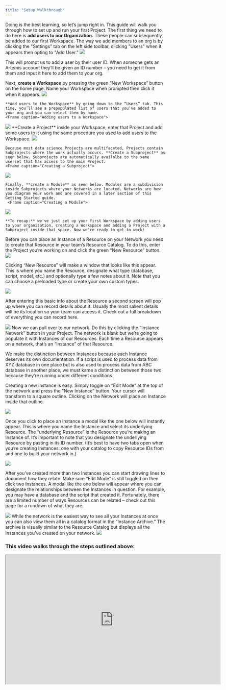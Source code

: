 ```yaml
---
title: "Setup Walkthrough"
---
```


Doing is the best learning, so let’s jump right in. This guide will walk you through how to set up and run your first Project. 
<AccordionGroup>
  <Accordion title="Create a Workspace, Project and Module">
  The first thing we need to do here is **add users to our Organization.** These people can subsequently be added to our first Workspace. The way we add members to an org is by clicking the "Settings" tab on the left side toolbar, clicking "Users" when it appears then opting to "Add User."
    <Frame caption="Adding a user to an org">
  <img src="https://d27n7fycrsusaz.cloudfront.net/Adding+users+to+org.PNG" />
</Frame>
    This will prompt us to add a user by their user ID. When someone gets an Artemis account they’ll be given an ID number – you need to get it from them and input it here to add them to your org.
    
Next, **create a Workspace** by pressing the green “New Workspace” button on the home page. Name your Workspace when prompted then click it when it appears. 
    <Frame caption="Creating a wWrkspace">
  <img src="https://d27n7fycrsusaz.cloudfront.net/new+workspace.PNG" />
</Frame>

    **Add users to the Workspace** by going down to the “Users” tab. This time, you’ll see a prepopulated list of users that you’ve added to your org and you can select them by name.
    <Frame caption="Adding users to a Workspace">
  <img src="https://d27n7fycrsusaz.cloudfront.net/adding+users+to+workspace.PNG" />
</Frame>
    **Create a Project** inside your Workspace, enter that Project and add some users to it using the same procedure you used to add users to the Workspace.
    <Frame caption="Creating a Project inside the Workspace">
  <img src="https://d27n7fycrsusaz.cloudfront.net/new+project+create.PNG" />
</Frame>

    Because most data science Projects are multifaceted, Projects contain Subprojects where the work actually occurs. **Create a Subproject** as seen below. Subprojects are automatically availalbe to the same userset that has access to the main Project.
    <Frame caption="Creating a Subproject">
  <img src="https://d27n7fycrsusaz.cloudfront.net/subproject.PNG" />
</Frame>
    
    Finally, **create a Module** as seen below. Modules are a subdivision inside Subprojects where your Networks are located. Networks are how you diagram your work and are covered in a later section of this Getting Started guide.
     <Frame caption="Creating a Module">
  <img src="https://d27n7fycrsusaz.cloudfront.net/creating+modules.JPG" />
</Frame>
    
    **To recap:** we've just set up your first Workspace by adding users to your organization, creating a Workspace and adding a Project with a Subproject inside that space. Now we're ready to get to work!
</Accordion>
<Accordion title="Create Resources">
  Before you can place an Instance of a Resource on your Network you need to create that Resource in your team’s Resource Catalog. To do this, enter the Project you’re working on and click the green “New Resource” button.
  <Frame caption="Adding a new Resource">
  <img src="https://d27n7fycrsusaz.cloudfront.net/creating+new+module.JPG" />
</Frame>

  Clicking “New Resource” will make a window that looks like this appear. This is where you name the Resource, designate what type (database, script, model, etc.) and optionally type a few notes about it. Note that you can choose a preloaded type or create your own custom types. 
  <Frame caption="This is the modal you'll use to name a Resource and designate its type">
  <img src="https://d27n7fycrsusaz.cloudfront.net/new+rec.PNG" />
</Frame>

  After entering this basic info about the Resource a second screen will pop up where you can record details about it. Usually the most salient details will be its location so your team can access it. Check out a full breakdown of everything you can record here.
  <Frame caption="Note where the 'Resource ID' is, this will be important later">
  <img src="https://d27n7fycrsusaz.cloudfront.net/details.PNG" />
</Frame>
</Accordion>
<Accordion title="Place Instances on the Network">
  Now we can pull over to our network. Do this by clicking the “Instance Network” button in your Project. The network is blank but we’re going to populate it with Instances of our Resources. Each time a Resource appears on a network, that’s an “Instance” of that Resource. 
  
  We make the distinction between Instances because each Instance deserves its own documentation. If a script is used to process data from XYZ database in one place but is also used to process data from ABC database in another place, we must kame a distinction between those two because they’re running under different conditions.
  
  Creating a new instance is easy. Simply toggle on “Edit Mode” at the top of the network and press the “New Instance” button. Your cursor will transform to a square outline. Clicking on the Network will place an Instance inside that outline. 
  <Frame caption="This is what it looks like to position an Instance after you click the 'Create Instance' button">
  <img src="https://d27n7fycrsusaz.cloudfront.net/adding+to+network.PNG" />
</Frame>
  
  Once you click to place an Instance a modal like the one below will instantly appear. This is where you name the Instance and select its underlying Resource. The “underlying Resource” is the Resource you’re making an Instance of. It’s important to note that you designate the underlying Resource by pasting in its ID number. (It’s best to have two tabs open when you’re creating Instances: one with your catalog to copy Resource IDs from and one to build your network in.)
  <Frame caption="This is where you can create the details of your Instance">
  <img src="https://d27n7fycrsusaz.cloudfront.net/creating+instance.PNG" />
</Frame>

  
  After you’ve created more than two Instances you can start drawing lines to document how they relate. Make sure “Edit Mode” is still toggled on then click two Instances. A modal like the one below will appear where you can designate the relationships between the Instances in question. For example, you may have a database and the script that created it. Fortunately, there are a limited number of ways Resources can be related – check out this page for a rundown of what they are. 
  <Frame caption="This is where you denote how two Instances relate to one another">
  <img src="https://d27n7fycrsusaz.cloudfront.net/indicating+relationship.PNG" />
</Frame>
</Accordion>
<Accordion title="Review Instance Archive ">
While the network is the easiest way to see all your Instances at once you can also view them all in a catalog format in the “Instance Archive.” The archive is visually similar to the Resource Catalog but displays all the Instances you’ve created on your network. 
<Frame caption="The Instance Archive looks similar to the Resource Catalog">
  <img src="https://d27n7fycrsusaz.cloudfront.net/instance+archive+pic.PNG" />
</Frame>

</Accordion>
</AccordionGroup>

### This video walks through the steps outlined above:
<iframe width="672" height="404" src="https://www.youtube.com/embed/GbPUZMexvuI"> </iframe>
